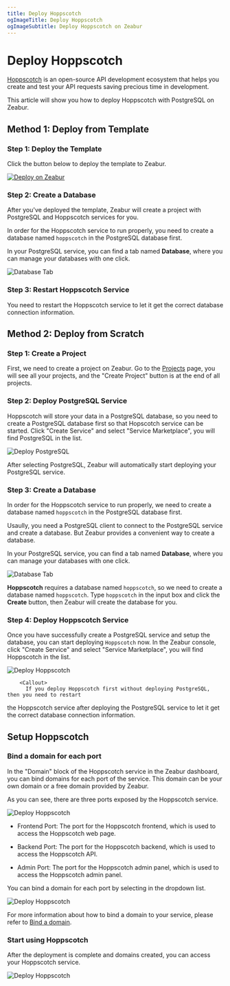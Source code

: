 ```yaml
---
title: Deploy Hoppscotch
ogImageTitle: Deploy Hoppscotch
ogImageSubtitle: Deploy Hoppscotch on Zeabur
---
```



# Deploy Hoppscotch

[Hoppscotch](https://hoppscotch.com/) is an open-source API development ecosystem that helps you create and test your API requests saving precious time in development.

This article will show you how to deploy Hoppscotch with PostgreSQL on Zeabur.

## Method 1: Deploy from Template

### Step 1: Deploy the Template

Click the button below to deploy the template to Zeabur.

[![Deploy on Zeabur](https://zeabur.com/button.svg)](https://zeabur.com/templates/HIB6B9)

### Step 2: Create a Database

After you've deployed the template, Zeabur will create a project with PostgreSQL and Hoppscotch services for you.

In order for the Hoppscotch service to run properly, you need to create a database named `hoppscotch` in the PostgreSQL database first.

In your PostgreSQL service, you can find a tab named **Database**, where you can manage your databases with one click.

![Database Tab](/marketplace/postgresql/create-database.png)

### Step 3: Restart Hoppscotch Service

You need to restart the Hoppscotch service to let it get the correct database connection information.

## Method 2: Deploy from Scratch

### Step 1: Create a Project

First, we need to create a project on Zeabur. Go to the [Projects](https://dash.zeabur.com/projects) page, you will see all your projects, and the "Create Project" button is at the end of all projects.

### Step 2: Deploy PostgreSQL Service

Hoppscotch will store your data in a PostgreSQL database, so you need to create a PostgreSQL database first so that Hopscotch service can be started.
Click "Create Service" and select "Service Marketplace", you will find PostgreSQL in the list.

![Deploy PostgreSQL](/marketplace/postgresql/deploy.png)

After selecting PostgreSQL, Zeabur will automatically start deploying your PostgreSQL service.

### Step 3: Create a Database

In order for the Hoppscotch service to run properly, we need to create a database named `hoppscotch` in the PostgreSQL database first.

Usaully, you need a PostgreSQL client to connect to the PostgreSQL service and create a database. But Zeabur provides a convenient way to create a database.

In your PostgreSQL service, you can find a tab named **Database**, where you can manage your databases with one click.

![Database Tab](/marketplace/postgresql/create-database.png)

**Hoppscotch** requires a database named `hoppscotch`, so we need to create a database named `hoppscotch`.
Type `hoppscotch` in the input box and click the **Create** button, then Zeabur will create the database for you.

### Step 4: Deploy Hoppscotch Service

Once you have successfully create a PostgreSQL service and setup the database, you can start deploying `Hoppscotch` now.
In the Zeabur console, click "Create Service" and select "Service Marketplace", you will find Hoppscotch in the list.

![Deploy Hoppscotch](/marketplace/hoppscotch/deploy.png)

        <Callout>
          If you deploy Hoppscotch first without deploying PostgreSQL, then you need to restart
  the Hoppscotch service after deploying the PostgreSQL service to let it get the
  correct database connection information.
          </Callout>

## Setup Hoppscotch 

### Bind a domain for each port

In the "Domain" block of the Hoppscotch service in the Zeabur dashboard, you can bind domains for each port of the service.
This domain can be your own domain or a free domain provided by Zeabur.

As you can see, there are three ports exposed by the Hoppscotch service.

![Deploy Hoppscotch](/marketplace/hoppscotch/domain-ports.png)

- Frontend Port: The port for the Hoppscotch frontend, which is used to access the Hoppscotch web page.

- Backend Port: The port for the Hoppscotch backend, which is used to access the Hoppscotch API.

- Admin Port: The port for the Hoppscotch admin panel, which is used to access the Hoppscotch admin panel.

You can bind a domain for each port by selecting in the dropdown list.

![Deploy Hoppscotch](/marketplace/hoppscotch/bind-domain.png)

For more information about how to bind a domain to your service, please refer to [Bind a domain](../deploy/domain-binding).

### Start using Hoppscotch

After the deployment is complete and domains created, you can access your Hoppscotch service.

![Deploy Hoppscotch](/marketplace/hoppscotch/frontend.png)

